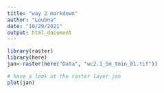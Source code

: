 ```yaml
---
title: "way 2 markdown"
author: "Loubna"
date: "10/29/2021"
output: html_document
---
```



```r
library(raster)
library(here)
jan<-raster(here("Data", "wc2.1_5m_tmin_01.tif"))

# have a look at the raster layer jan
plot(jan)
```


